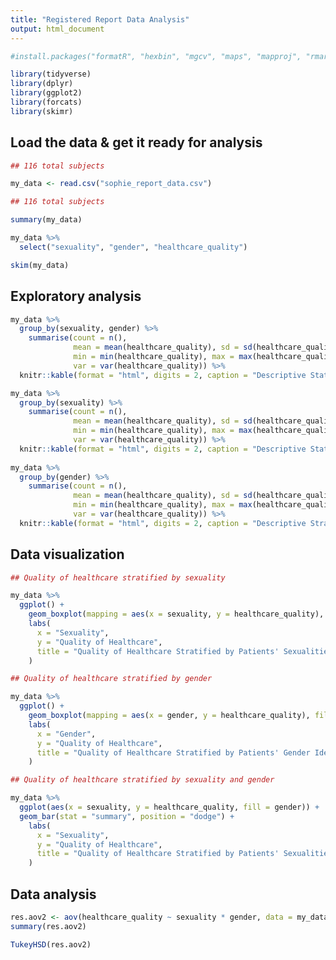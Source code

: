 ```yaml
---
title: "Registered Report Data Analysis"
output: html_document
---
```


```r
#install.packages("formatR", "hexbin", "mgcv", "maps", "mapproj", "rmarkdown", "skimr", "tidyverse", "dplyr", "kableExtra", "pander")

library(tidyverse)
library(dplyr)
library(ggplot2)
library(forcats)
library(skimr)
```

## Load the data & get it ready for analysis

```r
## 116 total subjects

my_data <- read.csv("sophie_report_data.csv")
```

```r
## 116 total subjects

summary(my_data)
```

```r
my_data %>% 
  select("sexuality", "gender", "healthcare_quality")
```

```r
skim(my_data)
```

## Exploratory analysis

```r
my_data %>% 
  group_by(sexuality, gender) %>% 
    summarise(count = n(),
              mean = mean(healthcare_quality), sd = sd(healthcare_quality), 
              min = min(healthcare_quality), max = max(healthcare_quality), 
              var = var(healthcare_quality)) %>% 
  knitr::kable(format = "html", digits = 2, caption = "Descriptive Statistics Stratified by Sexuality and Gender") 

my_data %>% 
  group_by(sexuality) %>% 
    summarise(count = n(),
              mean = mean(healthcare_quality), sd = sd(healthcare_quality), 
              min = min(healthcare_quality), max = max(healthcare_quality), 
              var = var(healthcare_quality)) %>% 
  knitr::kable(format = "html", digits = 2, caption = "Descriptive Statistics Stratified by Sexuality")
  
my_data %>% 
  group_by(gender) %>% 
    summarise(count = n(),
              mean = mean(healthcare_quality), sd = sd(healthcare_quality), 
              min = min(healthcare_quality), max = max(healthcare_quality), 
              var = var(healthcare_quality)) %>% 
  knitr::kable(format = "html", digits = 2, caption = "Descriptive Stratified by Gender")
```

## Data visualization

```r
## Quality of healthcare stratified by sexuality

my_data %>%
  ggplot() + 
    geom_boxplot(mapping = aes(x = sexuality, y = healthcare_quality), fill = "aquamarine", color = "darkmagenta") +
    labs(
      x = "Sexuality", 
      y = "Quality of Healthcare", 
      title = "Quality of Healthcare Stratified by Patients' Sexualities"
    )
```

```r
## Quality of healthcare stratified by gender

my_data %>%
  ggplot() + 
    geom_boxplot(mapping = aes(x = gender, y = healthcare_quality), fill = "darkolivegreen1", color = "lightskyblue") +
    labs(
      x = "Gender", 
      y = "Quality of Healthcare", 
      title = "Quality of Healthcare Stratified by Patients' Gender Identities"
    )
```

```r
## Quality of healthcare stratified by sexuality and gender

my_data %>%
  ggplot(aes(x = sexuality, y = healthcare_quality, fill = gender)) +
  geom_bar(stat = "summary", position = "dodge") +
    labs(
      x = "Sexuality", 
      y = "Quality of Healthcare", 
      title = "Quality of Healthcare Stratified by Patients' Sexualities and Gender Identities"
    )
```

## Data analysis 

```r
res.aov2 <- aov(healthcare_quality ~ sexuality * gender, data = my_data)
summary(res.aov2)
```

```r
TukeyHSD(res.aov2)
```
